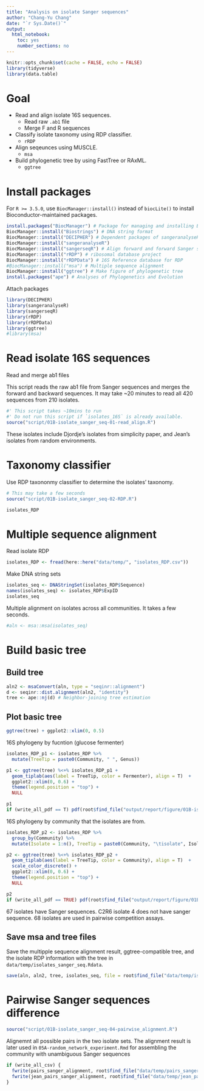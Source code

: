 ```yaml
---
title: "Analysis on isolate Sanger sequences"
author: "Chang-Yu Chang"
date: "`r Sys.Date()`"
output:
  html_notebook:
    toc: yes
    number_sections: no
---
```


```r
knitr::opts_chunk$set(cache = FALSE, echo = FALSE)
library(tidyverse)
library(data.table)
```

# Goal {-}

- Read and align isolate 16S sequences.
    - Read raw `.ab1` file
    - Merge F and R sequences

- Classify isolate taxonomy using RDP classifier.
    - `rRDP`

- Align seqeunces using MUSCLE.
    - `msa`

- Build phylogenetic tree by using FastTree or RAxML.
    - `ggtree`


# Install packages {-}

For `R >= 3.5.0`, use `BiocManager::install()` instead of `biocLite()` to install Bioconductor-maintained packages.

```r
install.packages("BiocManager") # Package for managing and installing Bioconductor packages 
BiocManager::install("Biostrings") # DNA string format
BiocManager::install("DECIPHER") # Dependent packages of sangeranalyseR
BiocManager::install("sangeranalyseR")
BiocManager::install("sangerseqR") # Align forward and forward Sanger sequences
BiocManager::install("rRDP") # ribosomal database project
BiocManager::install("rRDPData") # 16S Reference database for RDP
#BiocManager::install("msa") # Multiple sequence alignment
BiocManager::install("ggtree") # Make figure of phylogenetic tree
install.packages("ape") # Analyses of Phylogenetics and Evolution
```

Attach packages 

```r
library(DECIPHER)
library(sangeranalyseR)
library(sangerseqR)
library(rRDP)
library(rRDPData)
library(ggtree)
#library(msa)
```


# Read isolate 16S sequences

Read and merge ab1 files

This script reads the raw ab1 file from Sanger sequences and merges the forward and backward sequences. It may take ~20 minutes to read all 420 sequences from 210 isolates.

```r
#' This script takes ~10mins to run
#' Do not run this script if `isolates_16S` is already available. 
source("script/01B-isolate_sanger_seq-01-read_align.R")
```

These isolates include Djordje's isolates from simplicity paper, and Jean's isolates from random environments.

# Taxonomy classifier

Use RDP taxononmy classifier to determine the isolates' taxonomy. 

```r
# This may take a few seconds
source("script/01B-isolate_sanger_seq-02-RDP.R")
```

```r
isolates_RDP
```

# Multiple sequence alignment

Read isolate RDP

```r
isolates_RDP <- fread(here::here("data/temp/", "isolates_RDP.csv"))
```

Make DNA string sets

```r
isolates_seq <- DNAStringSet(isolates_RDP$Sequence)
names(isolates_seq) <- isolates_RDP$ExpID
isolates_seq
```

Multiple alignment on isolates across all communities. It takes a few seconds.

```r
#aln <- msa::msa(isolates_seq)
```

# Build basic tree

## Build tree

```r
aln2 <- msaConvert(aln, type = "seqinr::alignment")
d <- seqinr::dist.alignment(aln2, "identity")
tree <- ape::nj(d) # Neighbor-joining tree estimation
```

## Plot basic tree


```r
ggtree(tree) + ggplot2::xlim(0, 0.5)
```

16S phylogeny by fucntion (glucose fermenter)

```r
isolates_RDP_p1 <- isolates_RDP %>%
  mutate(TreeTip = paste0(Community, " ", Genus))

p1 <- ggtree(tree) %<+% isolates_RDP_p1 +
  geom_tiplab(aes(label = TreeTip, color = Fermenter), align = T)  +
  ggplot2::xlim(0, 0.6) +
  theme(legend.position = "top") + 
  NULL

p1
if (write_all_pdf == T) pdf(root$find_file("output/report/figure/01B-isolates_sanger_seq-isolate_phylogeny_fermenter.pdf"), height = 15, width = 10); p1; invisible(dev.off())
```

16S phylogeny by community that the isolates are from.

```r
isolates_RDP_p2 <- isolates_RDP %>%
  group_by(Community) %>%
  mutate(Isolate = 1:n(), TreeTip = paste0(Community, "\tisolate", Isolate, "\t", Genus))

p2 <- ggtree(tree) %<+% isolates_RDP_p2 +
  geom_tiplab(aes(label = TreeTip, color = Community), align = T)  +
  scale_color_discrete() +
  ggplot2::xlim(0, 0.6) +
  theme(legend.position = "top") + 
  NULL

p2
if (write_all_pdf == TRUE) pdf(root$find_file("output/report/figure/01B-isolates_sanger_seq-isolate_phylogeny_community.pdf"), height = 15, width = 10); p2; invisible(dev.off())
```

67 isolates have Sanger sequences. C2R6 isolate 4 does not have sanger sequence. 68 isolates are used in pairwise competition assays.


## Save msa and tree files

Save the multipple sequence alignment result, ggtree-compatible tree, and the isolate RDP information with the tree in `data/temp/isolates_sanger_seq.Rdata`.

```r
save(aln, aln2, tree, isolates_seq, file = root$find_file("data/temp/isolates_sanger_seq.Rdata"))
```

# Pairwise Sanger sequences difference

```r
source("script/01B-isolate_sanger_seq-04-pairwise_alignment.R")
```

Alignemnt all possible pairs in the two isolate sets. The alignment result is later used in `05A-random_network_experiment.Rmd` for assembling the community with unambiguous Sanger sequences 

```r
if (write_all_csv) {
  fwrite(pairs_sanger_alignment, root$find_file("data/temp/pairs_sanger_alignment.csv"))
  fwrite(jean_pairs_sanger_alignment, root$find_file("data/temp/jean_pairs_sanger_alignment.csv"))
}
```




















